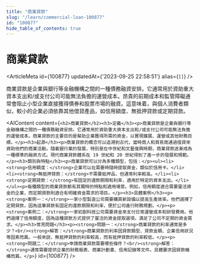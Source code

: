 ```yaml
---
title: "商業貸款"
slug: "/learn/commercial-loan-100877"
id: "100877"
hide_table_of_contents: true
---
```



# 商業貸款

<ArticleMeta id={100877} updatedAt={'2023-09-25 22:58:51'} alias={`[]`} />
<div className='border-solid border-b border-t-0 my-4 border-[var(--ifm-color-gray-300)]' />

商業貸款是企業與銀行等金融機構之間的一種債務融資安排。它通常用於資助重大資本支出和/或支付公司可能無法負擔的運營成本。昂貴的前期成本和監管障礙通常會阻止小型企業直接獲得債券和股票市場的融資。這意味着，與個人消費者類似，較小的企業必須依靠其他借貸產品，如信用額度、無抵押貸款或定期貸款。

<AIContent content={`<h2>商業貸款</h2><h3>定義</h3><p>商業貸款是企業與銀行等金融機構之間的一種債務融資安排。它通常用於資助重大資本支出和/或支付公司可能無法負擔的運營成本。商業貸款的主要目的是幫助企業獲得所需的資金，以實現擴展、運營或其他財務目標。</p><h3>起源</h3><p>商業貸款的概念可以追溯到古代，當時商人和貿易商通過借貸來資助他們的商業活動。隨着銀行業的發展，特別是在中世紀和文藝復興時期，商業貸款逐漸成為一種標準的融資方式。現代商業貸款體系在 19 世紀和 20 世紀得到了進一步的發展和規範。</p><h3>類別與特點</h3><p>商業貸款可以分為多種類型，包括：</p><ul><li><strong>信用額度：</strong>企業可以在需要時隨時提取資金，類似於信用卡。</li><li><strong>無抵押貸款：</strong>不需要抵押品，但通常利率較高。</li><li><strong>定期貸款：</strong>有固定的還款期限和利率，適用於特定的資本支出。</li></ul><p>每種類型的商業貸款都有其獨特的特點和適用場景。例如，信用額度適合需要靈活資金的企業，而定期貸款則適合有明確資金需求的項目。</p><h3>具體案例</h3><p><strong>案例一：</strong>一家小型製造公司需要購買新設備以提高生產效率。他們選擇了定期貸款，因為這筆貸款有固定的還款期限和利率，便於公司進行財務規劃。</p><p><strong>案例二：</strong>一家初創科技公司需要資金來支付日常運營成本和研發費用。他們選擇了信用額度，因為這種貸款方式提供了靈活的資金提取選項，滿足了公司不定期的資金需求。</p><h3>常見問題</h3><p><strong>問題一：</strong>商業貸款的利率通常是多少？<br/><strong>解答：</strong>商業貸款的利率因貸款類型、貸款金額、企業信用狀況等因素而異。一般來説，無抵押貸款的利率較高，而有抵押貸款的利率較低。</p><p><strong>問題二：</strong>申請商業貸款需要哪些條件？<br/><strong>解答：</strong>通常需要提供企業的財務報表、商業計劃書、信用記錄等文件。具體要求因貸款機構而異。</p>`} id={100877} />
